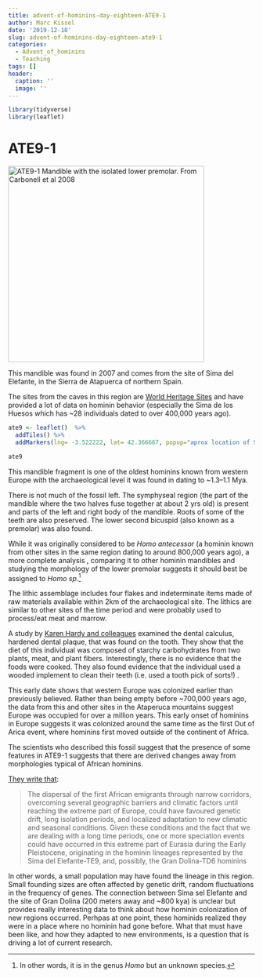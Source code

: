 ```yaml
---
title: advent-of-hominins-day-eighteen-ATE9-1
author: Marc Kissel
date: '2019-12-18'
slug: advent-of-hominins-day-eighteen-ate9-1
categories:
  - Advent_of_hominins
  - Teaching
tags: []
header:
  caption: ''
  image: ''
---
```



```r
library(tidyverse)
library(leaflet)
```


# ATE9-1


<img src ="/img/Carbonell.jpg" title = "ATE9-1 Mandible with the isolated lower premolar. From Carbonell et al 2008" width = "400" height  ="400" >

This mandible was found in 2007 and  comes from the site of Sima del Elefante, in the Sierra de Atapuerca of northern Spain.  


The sites from the caves in this region are [World Heritage Sites]( https://whc.unesco.org/en/list/989/) and have provided a lot of data on hominin behavior (especially the Sima de los Huesos which has ~28 individuals dated to over 400,000 years ago). 

```r

ate9 <- leaflet()  %>% 
  addTiles() %>%  
  addMarkers(lng= -3.522222, lat= 42.366667, popup="aprox location of Sima del Elefante") %>% setView(lng= -3.522222, lat= 42.366667, zoom = 2)

ate9
```



This mandible fragment is one of the oldest hominins known from western Europe with the archaeological level it was found in dating  to ~1.3–1.1 Mya.


There is not much of the fossil left. The symphyseal region (the part of the mandible where the two halves fuse together at about 2 yrs old) is present and parts of the left and right body of the mandible. Roots of some of the teeth are also preserved. The lower second bicuspid (also known as a premolar) was also found. 


While it was originally considered to be *Homo antecessor* (a hominin known from other sites in the same region dating to around 800,000 years ago), a more complete analysis , comparing it to other hominin mandibles  and studying the morphology of the lower premolar suggests it should best be assigned to *Homo sp*.^[In other words, it is in the genus *Homo* but an unknown species.] 

The lithic assemblage includes four flakes and indeterminate items made of raw materials available within 2km of the archaeological site. The lithics are similar to other sites of the time period and were probably used to process/eat meat and marrow. 


A study by [Karen Hardy and colleagues]( https://www.ncbi.nlm.nih.gov/pubmed/27981368) examined the dental calculus, hardened dental plaque, that was found on the tooth. They show that the diet of this individual was composed of starchy carbohydrates from two plants, meat, and plant fibers. Interestingly, there is no evidence that the foods were cooked. They also found evidence that the individual used a wooded implement to clean their teeth (i.e. used a tooth pick of sorts!) .


This early date shows that western Europe was colonized earlier than previously believed. Rather than being empty before ~700,000 years  ago, the data from this and other sites in the Ataperuca mountains  suggest Europe was occupied for over a million years. This early onset of hominins in Europe suggests it was colonized around the same time as the first Out of Arica event, where hominins first moved outside of the continent of Africa. 

The scientists who described this fossil suggest that the presence of some  features in ATE9-1 suggests that there are derived changes away from morphologies typical of African hominins.


[They write that]( https://www.sciencedirect.com/science/article/abs/pii/S0047248411000820):


>The dispersal of the first
African emigrants through narrow corridors, overcoming several
geographic barriers and climatic factors until reaching the extreme
part of Europe, could have favoured genetic drift, long isolation
periods, and localized adaptation to new climatic and seasonal
conditions. Given these conditions and the fact that we are dealing
with a long time periods, one or more speciation events could have
occurred in this extreme part of Eurasia during the Early Pleistocene,
originating in the hominin lineages represented by the Sima
del Elefante-TE9, and, possibly, the Gran Dolina-TD6 hominins


In other words, a small population may have found the lineage in this region. Small founding sizes are often affected by genetic drift, random fluctuations in the frequency of genes. The connection between Sima sel Elefante and the site of Gran Dolina (200 meters away and ~800 kya) is unclear but provides really interesting data to think about how hominin colonization of new regions occurred. Perhpas at one point, these hominids realized they were in a place where no hominin had gone before. What that must have been like, and how they adapted to new environments, is a question that is driving a lot of current research. 






